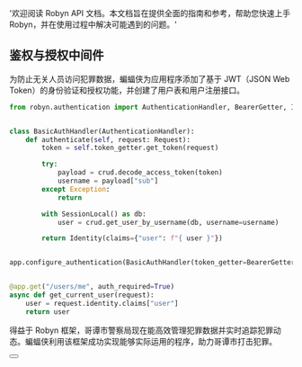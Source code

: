   '欢迎阅读 Robyn API 文档。本文档旨在提供全面的指南和参考，帮助您快速上手 Robyn，并在使用过程中解决可能遇到的问题。'

## 鉴权与授权中间件

为防止无关人员访问犯罪数据，蝙蝠侠为应用程序添加了基于 JWT（JSON Web Token）的身份验证和授权功能，并创建了用户表和用户注册接口。

```python {{ title: '设置鉴权中间件' }}
from robyn.authentication import AuthenticationHandler, BearerGetter, Identity


class BasicAuthHandler(AuthenticationHandler):
    def authenticate(self, request: Request):
        token = self.token_getter.get_token(request)

        try:
            payload = crud.decode_access_token(token)
            username = payload["sub"]
        except Exception:
            return

        with SessionLocal() as db:
            user = crud.get_user_by_username(db, username=username)

        return Identity(claims={"user": f"{ user }"})


app.configure_authentication(BasicAuthHandler(token_getter=BearerGetter()))


@app.get("/users/me", auth_required=True)
async def get_current_user(request):
    user = request.identity.claims["user"]
    return user


```

得益于 Robyn 框架，哥谭市警察局现在能高效管理犯罪数据并实时追踪犯罪动态。蝙蝠侠利用该框架成功实现能够实际运用的程序，助力哥谭市打击犯罪。

<div className="not-prose">
  <Button
    href="/documentation/zh/example_app/real_time_notifications"
    variant="text"
    arrow="right"
    children="即时通讯"
  />
</div>
